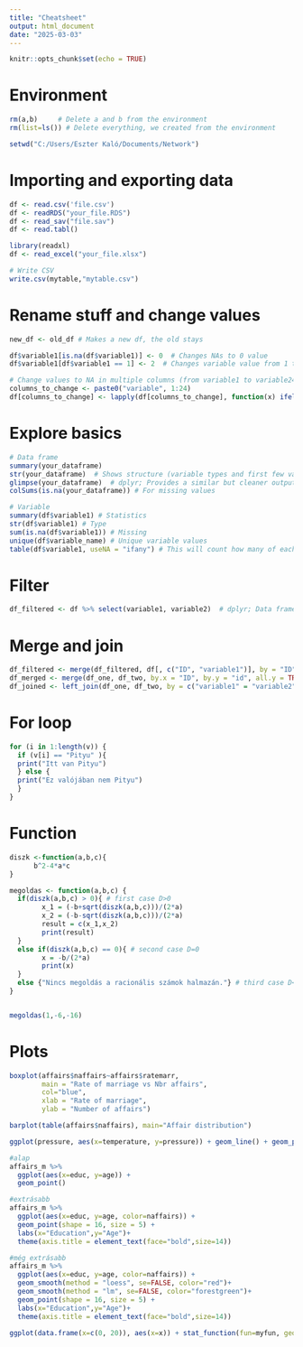 ---
title: "Cheatsheet"
output: html_document
date: "2025-03-03"
---

```{r setup, include=FALSE}
knitr::opts_chunk$set(echo = TRUE)
```

# Environment
```{r}
rm(a,b)  	# Delete a and b from the environment
rm(list=ls()) # Delete everything, we created from the environment

setwd("C:/Users/Eszter Kaló/Documents/Network")
```

# Importing and exporting data
```{r}
df <- read.csv('file.csv')
df <- readRDS("your_file.RDS")
df <- read_sav("file.sav")
df <- read.tabl()

library(readxl)
df <- read_excel("your_file.xlsx")

# Write CSV
write.csv(mytable,"mytable.csv")
```

# Rename stuff and change values
```{r}
new_df <- old_df # Makes a new df, the old stays

df$variable1[is.na(df$variable1)] <- 0  # Changes NAs to 0 value
df$variable1[df$variable1 == 1] <- 2  # Changes variable value from 1 to 2

# Change values to NA in multiple columns (from variable1 to variable24)
columns_to_change <- paste0("variable", 1:24)
df[columns_to_change] <- lapply(df[columns_to_change], function(x) ifelse(x == 999, NA, x))
```

# Explore basics
```{r}
# Data frame
summary(your_dataframe)
str(your_dataframe)  # Shows structure (variable types and first few values)
glimpse(your_dataframe)  # dplyr; Provides a similar but cleaner output
colSums(is.na(your_dataframe)) # For missing values

# Variable
summary(df$variable1) # Statistics
str(df$variable1) # Type
sum(is.na(df$variable1)) # Missing
unique(df$variable_name) # Unique variable values
table(df$variable1, useNA = "ifany") # This will count how many of each values are present.Only for category.
```

# Filter
```{r}
df_filtered <- df %>% select(variable1, variable2)  # dplyr; Data frame with variables from another data frame
```

# Merge and join
```{r}
df_filtered <- merge(df_filtered, df[, c("ID", "variable1")], by = "ID", all.x = TRUE)  # Merge variable 
df_merged <- merge(df_one, df_two, by.x = "ID", by.y = "id", all.y = TRUE) # Merge tables, dataframes
df_joined <- left_join(df_one, df_two, by = c("variable1" = "variable2")) # Left join, x table we keep (here df_one)
```

# For loop
```{r}
for (i in 1:length(v)) {
  if (v[i] == "Pityu" ){
  print("Itt van Pityu")
  } else {
  print("Ez valójában nem Pityu")
  }
}
```

# Function
```{r}

diszk <-function(a,b,c){
      b^2-4*a*c
}

megoldas <- function(a,b,c) {
  if(diszk(a,b,c) > 0){ # first case D>0
        x_1 = (-b+sqrt(diszk(a,b,c)))/(2*a)
        x_2 = (-b-sqrt(diszk(a,b,c)))/(2*a)
        result = c(x_1,x_2)
        print(result)
  }
  else if(diszk(a,b,c) == 0){ # second case D=0
        x = -b/(2*a)
        print(x)
  }
  else {"Nincs megoldás a racionális számok halmazán."} # third case D<0
}


megoldas(1,-6,-16)
```

# Plots
```{r}
boxplot(affairs$naffairs~affairs$ratemarr,
        main = "Rate of marriage vs Nbr affairs",
        col="blue",
        xlab = "Rate of marriage",
        ylab = "Number of affairs")
```

```{r}
barplot(table(affairs$naffairs), main="Affair distribution")

ggplot(pressure, aes(x=temperature, y=pressure)) + geom_line() + geom_point()
```

```{r}
#alap
affairs_m %>% 
  ggplot(aes(x=educ, y=age)) + 
  geom_point() 

#extrásabb
affairs_m %>% 
  ggplot(aes(x=educ, y=age, color=naffairs)) + 
  geom_point(shape = 16, size = 5) +
  labs(x="Education",y="Age")+
  theme(axis.title = element_text(face="bold",size=14))

#még extrásabb
affairs_m %>% 
  ggplot(aes(x=educ, y=age, color=naffairs)) + 
  geom_smooth(method = "loess", se=FALSE, color="red")+
  geom_smooth(method = "lm", se=FALSE, color="forestgreen")+
  geom_point(shape = 16, size = 5) +
  labs(x="Education",y="Age")+
  theme(axis.title = element_text(face="bold",size=14))
```

```{r}
ggplot(data.frame(x=c(0, 20)), aes(x=x)) + stat_function(fun=myfun, geom="line")
```

```{r}

```